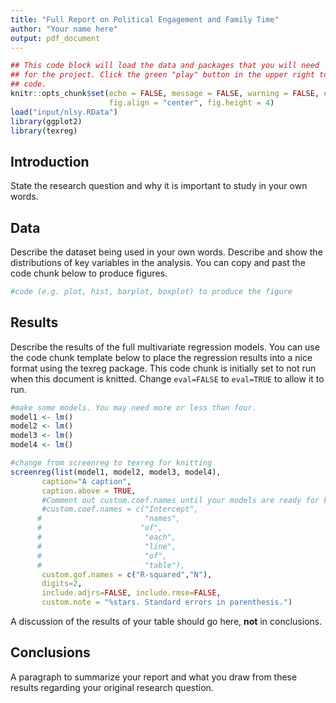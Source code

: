 ```yaml
---
title: "Full Report on Political Engagement and Family Time"
author: "Your name here"
output: pdf_document
---
```


```r
## This code block will load the data and packages that you will need
## for the project. Click the green "play" button in the upper right to run this
## code.
knitr::opts_chunk$set(echo = FALSE, message = FALSE, warning = FALSE, error = FALSE,
                      fig.align = "center", fig.height = 4)
load("input/nlsy.RData")
library(ggplot2)
library(texreg)
```

## Introduction

State the research question and why it is important to study in your own words.

## Data

Describe the dataset being used in your own words. Describe and show the distributions of key variables in the analysis. You can copy and past the code chunk below to produce figures.

```r
#code (e.g. plot, hist, barplot, boxplot) to produce the figure
```

## Results

Describe the results of the full multivariate regression models. You can use the code chunk template below to place the regression results into a nice format using the texreg package. This code chunk is initially set to not run when this document is knitted. Change `eval=FALSE` to `eval=TRUE` to allow it to run. 

```r
#make some models. You may need more or less than four. 
model1 <- lm()
model2 <- lm()
model3 <- lm()
model4 <- lm()

#change from screenreg to texreg for knitting
screenreg(list(model1, model2, model3, model4),
       caption="A caption",
       caption.above = TRUE,
       #Comment out custom.coef.names until your models are ready for knitting
       #custom.coef.names = c("Intercept",
      #                       "names",
      #                      "of",
      #                       "each",
      #                       "line",
      #                       "of",
      #                       "table"),
       custom.gof.names = c("R-squared","N"),
       digits=2,
       include.adjrs=FALSE, include.rmse=FALSE,
       custom.note = "%stars. Standard errors in parenthesis.")
```

A discussion of the results of your table should go here, **not** in conclusions. 

## Conclusions

A paragraph to summarize your report and what you draw from these results regarding your original research question.
